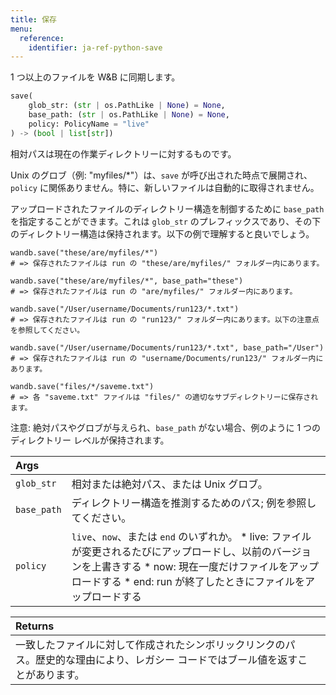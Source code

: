 ---
title: 保存
menu:
  reference:
    identifier: ja-ref-python-save
---

<Card title="View the source code" href="https://www.github.com/wandb/wandb/tree/637bddf198525810add5804059001b1b319d6ad1/wandb/sdk/wandb_run.py#L1875-L1979" icon="github"/>

1 つ以上のファイルを W&B に同期します。

```python
save(
    glob_str: (str | os.PathLike | None) = None,
    base_path: (str | os.PathLike | None) = None,
    policy: PolicyName = "live"
) -> (bool | list[str])
```

相対パスは現在の作業ディレクトリーに対するものです。

Unix のグロブ（例: "myfiles/*"）は、`save` が呼び出された時点で展開され、`policy` に関係ありません。特に、新しいファイルは自動的に取得されません。

アップロードされたファイルのディレクトリー構造を制御するために `base_path` を指定することができます。これは `glob_str` のプレフィックスであり、その下のディレクトリー構造は保持されます。以下の例で理解すると良いでしょう。

```
wandb.save("these/are/myfiles/*")
# => 保存されたファイルは run の "these/are/myfiles/" フォルダー内にあります。

wandb.save("these/are/myfiles/*", base_path="these")
# => 保存されたファイルは run の "are/myfiles/" フォルダー内にあります。

wandb.save("/User/username/Documents/run123/*.txt")
# => 保存されたファイルは run の "run123/" フォルダー内にあります。以下の注意点を参照してください。

wandb.save("/User/username/Documents/run123/*.txt", base_path="/User")
# => 保存されたファイルは run の "username/Documents/run123/" フォルダー内にあります。

wandb.save("files/*/saveme.txt")
# => 各 "saveme.txt" ファイルは "files/" の適切なサブディレクトリーに保存されます。
```

注意: 絶対パスやグロブが与えられ、`base_path` がない場合、例のように 1 つのディレクトリー レベルが保持されます。

| Args |  |
| :--- | :--- |
|  `glob_str` |  相対または絶対パス、または Unix グロブ。 |
|  `base_path` |  ディレクトリー構造を推測するためのパス; 例を参照してください。 |
|  `policy` |  `live`、`now`、または `end` のいずれか。 * live: ファイルが変更されるたびにアップロードし、以前のバージョンを上書きする * now: 現在一度だけファイルをアップロードする * end: run が終了したときにファイルをアップロードする |

| Returns |  |
| :--- | :--- |
|  一致したファイルに対して作成されたシンボリックリンクのパス。歴史的な理由により、レガシー コードではブール値を返すことがあります。 |